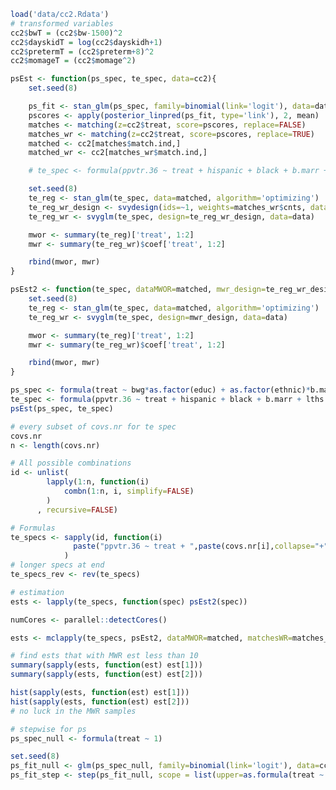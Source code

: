 ```r
load('data/cc2.Rdata')
# transformed variables
cc2$bwT = (cc2$bw-1500)^2
cc2$dayskidT = log(cc2$dayskidh+1)
cc2$pretermT = (cc2$preterm+8)^2
cc2$momageT = (cc2$momage^2)
```

```r
psEst <- function(ps_spec, te_spec, data=cc2){
    set.seed(8)

    ps_fit <- stan_glm(ps_spec, family=binomial(link='logit'), data=data, algorithm='optimizing')
    pscores <- apply(posterior_linpred(ps_fit, type='link'), 2, mean)
    matches <- matching(z=cc2$treat, score=pscores, replace=FALSE)
    matches_wr <- matching(z=cc2$treat, score=pscores, replace=TRUE)
    matched <- cc2[matches$match.ind,]
    matched_wr <- cc2[matches_wr$match.ind,]

    # te_spec <- formula(ppvtr.36 ~ treat + hispanic + black + b.marr + lths + hs + ltcoll + work.dur + prenatal + momage + sex + first + preterm + dayskidh + bw)

    set.seed(8)
    te_reg <- stan_glm(te_spec, data=matched, algorithm='optimizing')
    te_reg_wr_design <- svydesign(ids=~1, weights=matches_wr$cnts, data=data)
    te_reg_wr <- svyglm(te_spec, design=te_reg_wr_design, data=data)

    mwor <- summary(te_reg)['treat', 1:2]
    mwr <- summary(te_reg_wr)$coef['treat', 1:2]

    rbind(mwor, mwr)
}

psEst2 <- function(te_spec, dataMWOR=matched, mwr_design=te_reg_wr_design, data=cc2){
    set.seed(8)
    te_reg <- stan_glm(te_spec, data=matched, algorithm='optimizing')
    te_reg_wr <- svyglm(te_spec, design=mwr_design, data=data)

    mwor <- summary(te_reg)['treat', 1:2]
    mwr <- summary(te_reg_wr)$coef['treat', 1:2]

    rbind(mwor, mwr)
}
```

```r
ps_spec <- formula(treat ~ bwg*as.factor(educ) + as.factor(ethnic)*b.marr + work.dur + prenatal + preterm + momage + sex + first + bw + dayskidT + pretermT + momageT + black*(bw + preterm + dayskidT) + b.marr*(bw + preterm + dayskidT))
te_spec <- formula(ppvtr.36 ~ treat + hispanic + black + b.marr + lths + hs + ltcoll + work.dur + prenatal + momage + sex + first + preterm + dayskidh + bw)
psEst(ps_spec, te_spec)
```

```r
# every subset of covs.nr for te spec
covs.nr
n <- length(covs.nr)

# All possible combinations
id <- unlist(
        lapply(1:n, function(i)
            combn(1:n, i, simplify=FALSE)
        )
      , recursive=FALSE)

# Formulas
te_specs <- sapply(id, function(i)
              paste("ppvtr.36 ~ treat + ",paste(covs.nr[i],collapse="+"))
            )
# longer specs at end
te_specs_rev <- rev(te_specs)

# estimation
ests <- lapply(te_specs, function(spec) psEst2(spec))

numCores <- parallel::detectCores()

ests <- mclapply(te_specs, psEst2, dataMWOR=matched, matchesWR=matches_wr, data=cc2, mc.cores=numCores)

# find ests that with MWR est less than 10
summary(sapply(ests, function(est) est[1]))
summary(sapply(ests, function(est) est[2]))

hist(sapply(ests, function(est) est[1]))
hist(sapply(ests, function(est) est[2]))
# no luck in the MWR samples
```

```r
# stepwise for ps
ps_spec_null <- formula(treat ~ 1)

set.seed(8)
ps_fit_null <- glm(ps_spec_null, family=binomial(link='logit'), data=cc2[, c('treat', 'bwg', 'educ', 'ethnic', 'b.marr', 'work.dur', 'prenatal', 'preterm', 'momage', 'sex', 'first', 'bw', 'dayskidT', 'pretermT', 'momageT')])
ps_fit_step <- step(ps_fit_null, scope = list(upper=as.formula(treat ~ .^2), lower=as.formula(treat ~ .)), direction = "both")
```
